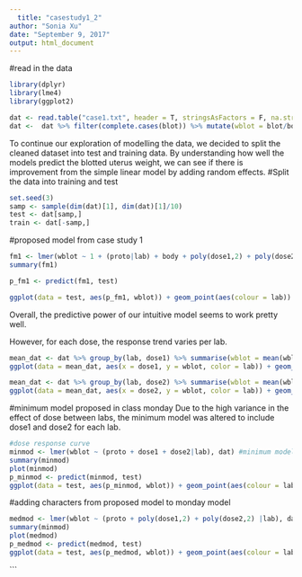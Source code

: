 ```yaml
---
  title: "casestudy1_2"
author: "Sonia Xu"
date: "September 9, 2017"
output: html_document
---
```

  
#read in the data
```r
library(dplyr)
library(lme4)
library(ggplot2)

dat <- read.table("case1.txt", header = T, stringsAsFactors = F, na.strings = ".", colClasses=c("character","character","numeric","numeric","numeric","numeric","numeric","numeric"))
dat <-  dat %>% filter(complete.cases(blot)) %>% mutate(wblot = blot/body, wwet = wet/body)
```

To continue our exploration of modelling the data, we decided to split the cleaned dataset into test and training data. By understanding how well the models predict the blotted uterus weight, we can see if there is improvement from the simple linear model by adding random effects.
#Split the data into training and test
```r
set.seed(3)
samp <- sample(dim(dat)[1], dim(dat)[1]/10)
test <- dat[samp,]
train <- dat[-samp,]
```

#proposed model from case study 1
```r
fm1 <- lmer(wblot ~ 1 + (proto|lab) + body + poly(dose1,2) + poly(dose2,2), train)
summary(fm1)

p_fm1 <- predict(fm1, test)

ggplot(data = test, aes(p_fm1, wblot)) + geom_point(aes(colour = lab)) + geom_smooth() + geom_line(aes(colour=lab), linetype=5)

```
Overall, the predictive power of our intuitive model seems to work pretty well. 

However, for each dose, the response trend varies per lab.
```r
mean_dat <- dat %>% group_by(lab, dose1) %>% summarise(wblot = mean(wblot))
ggplot(data = mean_dat, aes(x = dose1, y = wblot, color = lab)) + geom_line()

mean_dat <- dat %>% group_by(lab, dose2) %>% summarise(wblot = mean(wblot))
ggplot(data = mean_dat, aes(x = dose2, y = wblot, color = lab)) + geom_line()
```

#minimum model proposed in class monday
Due to the high variance in the effect of dose between labs, the minimum model was altered to include dose1 and dose2 for each lab.
```r
#dose response curve
minmod <- lmer(wblot ~ (proto + dose1 + dose2|lab), dat) #minimum model
summary(minmod)
plot(minmod)
p_minmod <- predict(minmod, test)
ggplot(data = test, aes(p_minmod, wblot)) + geom_point(aes(colour = lab)) + geom_smooth() + geom_line(aes(colour=lab), linetype=5)

```

#adding characters from proposed model to monday model
```r
medmod <- lmer(wblot ~ (proto + poly(dose1,2) + poly(dose2,2) |lab), dat) #med model
summary(minmod)
plot(medmod)
p_medmod <- predict(medmod, test)
ggplot(data = test, aes(p_medmod, wblot)) + geom_point(aes(colour = lab)) + geom_smooth() + geom_line(aes(colour=lab), linetype=5)

```

```
